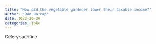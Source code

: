 ```yaml
---
title: "How did the vegetable gardener lower their taxable income?"
author: "Ben Harrap"
date: 2023-10-20
categories: joke
---
```


Celery sacrifice